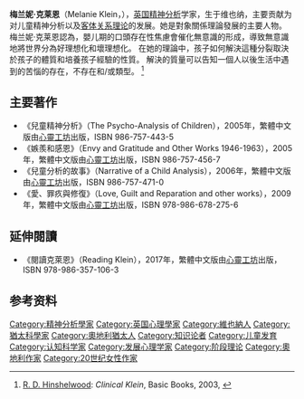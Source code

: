 {{Infobox scientist
| name = 梅兰妮·克莱因
| image = Melanie Klein 1952.jpg
| image_size = 
| caption = Melanie Klein in 1952
| birth_date = {{Birth date|1882|03|30|df=yes}}
| birth_place = [[奧匈帝國|奧匈帝國]][[維也納|維也納]]
| death_date = {{Death date and age|1960|09|22|1882|03|30|df=y}}
| death_place = [[英国|英国]][[倫敦|倫敦]]
| residence = 
| citizenship = 
| nationality = [[英国|英国]]
| fields = [[精神分析学|精神分析学]]
| workplaces = 
| alma_mater = 
| doctoral_advisor = 
| academic_advisors = 
| doctoral_students = 
| notable_students = 
| known_for = Therapeutic techniques for children<br>Coining the term '[[Reparation_(psychoanalysis)|reparation]]'<br>[[Splitting_(psychology)#Melanie_Klein|Klein's theory splitting]]<br>[[Projective_identification|Projective identification]]
| influences = [[西格蒙德·弗洛伊德|西格蒙德·弗洛伊德]]<br>[[卡爾·亞伯拉罕|卡爾·亞伯拉罕]]
| influenced = [[威爾弗雷德·魯普萊希特·比昂|威爾弗雷德·魯普萊希特·比昂]]、[[科內利烏斯·卡斯托里亞迪斯|科內利烏斯·卡斯托里亞迪斯]]、[[奧圖·克恩伯格|奧圖·克恩伯格]]、[[雅各·拉岡|雅各·拉岡]]、[[當奴·梅爾策|當奴·梅爾策]]、[[赫爾伯特·羅森費爾德|赫爾伯特·羅森費爾德]]、[[當奴·威尼科特|當奴·威尼科特]]
| awards = 
| signature = 
| footnotes = 
| spouse = 
| children = [[漢斯·克萊因|漢斯·克萊因]]， [[埃里希·克萊因|埃里希·克萊因]]
| birth_name = Melanie Reizes
}}
'''梅兰妮·克莱恩'''（Melanie Klein，{{bd|1882年|3月30日|1960年|9月22日|catIdx=K}}），[[英国|英国]][[精神分析|精神分析]]学家，生于维也纳，主要贡献为对儿童精神分析以及[[客体关系理论|客体关系理论]]的发展。她是對象關係理論發展的主要人物。 梅兰妮·克莱恩認為，嬰儿期的口頭存在性焦慮會催化無意識的形成，導致無意識地將世界分為好理想化和壞理想化。 在她的理論中，孩子如何解決這種分裂取決於孩子的體質和培養孩子經驗的性質。 解決的質量可以告知一個人以後生活中遇到的苦惱的存在，不存在和/或類型。 <ref>[[R._D._Hinshelwood|R. D. Hinshelwood]]: ''Clinical Klein'', Basic Books, 2003, {{ISBN|978-0465029754}}</ref>

==主要著作==
*《兒童精神分析》（The Psycho-Analysis of Children），2005年，繁體中文版由[[心靈工坊|心靈工坊]]出版，ISBN 986-757-443-5
*《嫉羨和感恩》（Envy and Gratitude and Other Works 1946-1963），2005年，繁體中文版由[[心靈工坊|心靈工坊]]出版，ISBN 986-757-456-7
*《兒童分析的故事》（Narrative of a Child Analysis），2006年，繁體中文版由[[心靈工坊|心靈工坊]]出版，ISBN 986-757-471-0
*《愛、罪疚與修復》（Love, Guilt and Reparation and other works），2009年，繁體中文版由[[心靈工坊|心靈工坊]]出版，ISBN 978-986-678-275-6

==延伸閱讀==
*《閱讀克萊恩》（Reading Klein），2017年，繁體中文版由[[心靈工坊|心靈工坊]]出版，ISBN 978-986-357-106-3

==参考资料==
{{refs}}

{{psychoanalysis}}
{{心理学}}
{{Authority control}}
{{DEFAULTSORT:Klein}}
[[Category:精神分析學家|Category:精神分析學家]]
[[Category:英国心理學家|Category:英国心理學家]]
[[Category:維也納人|Category:維也納人]]
[[Category:猶太科學家|Category:猶太科學家]]
[[Category:奧地利猶太人|Category:奧地利猶太人]]
[[Category:知识论者|Category:知识论者]]
[[Category:儿童发育|Category:儿童发育]]
[[Category:认知科学家|Category:认知科学家]]
[[Category:发展心理学家|Category:发展心理学家]]
[[Category:阶段理论|Category:阶段理论]]
[[Category:奧地利作家|Category:奧地利作家]]
[[Category:20世纪女性作家|Category:20世纪女性作家]]